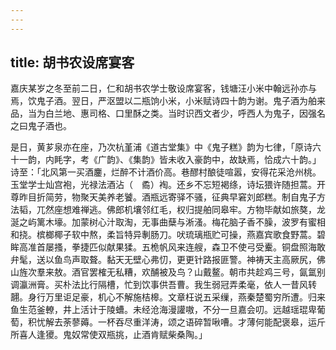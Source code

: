 ```yaml
---
---
---
```

title: 胡书农设席宴客
---



嘉庆某岁之冬至前二日，仁和胡书农学士敬设席宴客，钱塘汪小米中翰远孙亦与焉，饮鬼子酒。翌日，严沤盟以二瓶饷小米，小米赋诗四十韵为谢。鬼子酒为舶来品，当为白兰地、惠司格、口里酥之类。当时识西文者少，呼西人为鬼子，因强名之曰鬼子酒也。

是日，黄芗泉亦在座，乃次杭堇浦《道古堂集》中《鬼子糕》韵为七律，「原诗六十一韵，内眊字，考《广韵》、《集韵》皆未收入豪韵中，故缺焉，恰成六十韵。」诗至：「北风第一买酒鏖，烂醉不计酒价高。巷醪村酿徒喧嚣，安得花采沧州桃。玉堂学士灿宫袍，光禄法酒沾（　矞）裪。还乡不忘短褐绦，诗坛猥许随担蒿。开尊昨目折简劳，物聚天美养老饕。酒瓶远寄驿不骚，征典早窘刘郎糕。制自鬼子方法韬，兀然座想难禅逃。佛郎机壤邻红毛，权归提舶同皋牢。方物毕献如旅獒，龙涎之屿篱木壕。加蒙树心汁取淘，无事曲蘖与淅溞。梅花脑子香不臊，波罗有蜜相和挠。槟榔椰子软中熬，柔旨特异剸肠刀。吠琉璃瓶贮可操，燕嘉宾歌食野蒿。碧眸高准首屡搔，拳捷匹似献果猱。五桅帆风来连艘，森卫不使弓受櫜。铜盘照海敢弁髦，送以鱼鸟声取聱。黏天无壁心弗忉，更更针路报匪警。神祷天主高厥尻，佛山旌次羣来敖。酒官罢榷无私糟，欢酺被及鸟？山戴鳌。朝市共趁鸡三号，氤氲别调瀛洲膏。买朴法比行隔槽，忙到饮事供吾曹。我生弱冠弄柔毫，依人一昔风转翿。身行万里讵足豪，机心不解施桔槔。文章枉说五采缫，燕秦楚蜀穷所遭。归来鱼生范釜轑，井上活计于陵螬。未经沧海漫讙嗷，不分一旦嘉会叨。远越瑶琨卑葡萄，积忧解去荼蓼薅。一杯吞尽重洋涛，颂之语碎暂啾嘈。才薄何能配褒皋，运斤所喜人逢獿。鬼奴常使双瓶挑，止酒肯赋柴桑陶。」
